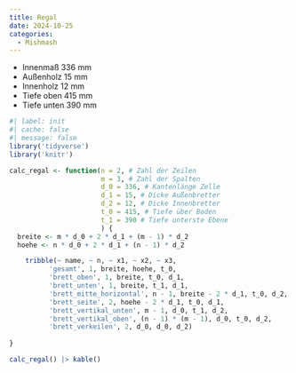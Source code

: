 ```yaml
---
title: Regal
date: 2024-10-25
categories:
  - Mishmash
---
```


* Innenmaß 336 mm
* Außenholz 15 mm
* Innenholz 12 mm
* Tiefe oben 415 mm
* Tiefe unten 390 mm
```r
#| label: init
#| cache: false
#| message: false
library('tidyverse')
library('knitr')

calc_regal <- function(n = 2, # Zahl der Zeilen
                       m = 3, # Zahl der Spalten
                       d_0 = 336, # Kantenlänge Zelle
                       d_1 = 15, # Dicke Außenbretter
                       d_2 = 12, # Dicke Innenbretter
                       t_0 = 415, # Tiefe über Boden
                       t_1 = 390 # Tiefe unterste Ebene
                       ) {
  breite <- m * d_0 + 2 * d_1 + (m - 1) * d_2
  hoehe <- n * d_0 + 2 * d_1 + (n - 1) * d_2

    tribble(~ name, ~ n, ~ x1, ~ x2, ~ x3,
          'gesamt', 1, breite, hoehe, t_0,
          'brett_oben', 1, breite, t_0, d_1,
          'brett_unten', 1, breite, t_1, d_1,
          'brett_mitte_horizontal', n - 1, breite - 2 * d_1, t_0, d_2,
          'brett_seite', 2, hoehe - 2 * d_1, t_0, d_1,
          'brett_vertikal_unten', m - 1, d_0, t_1, d_2,
          'brett_vertikal_oben', (n - 1) * (m - 1), d_0, t_0, d_2,
          'brett_verkeilen', 2, d_0, d_0, d_2)
  
}

calc_regal() |> kable()
```

